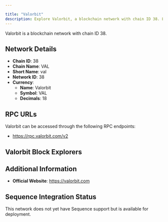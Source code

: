 ```yaml
---

title: "Valorbit"
description: Explore Valorbit, a blockchain network with chain ID 38. Learn about its native currency, Valorbit, and how to interact with the network.
---
```




Valorbit is a blockchain network with chain ID 38.

## Network Details

- **Chain ID**: 38
- **Chain Name**: VAL
- **Short Name**: val
- **Network ID**: 38
- **Currency**: 
  - **Name**: Valorbit
  - **Symbol**: VAL
  - **Decimals**: 18

## RPC URLs

Valorbit can be accessed through the following RPC endpoints:

- https://rpc.valorbit.com/v2

## Valorbit Block Explorers



## Additional Information

- **Official Website**: https://valorbit.com

## Sequence Integration Status

This network does not yet have Sequence support but is available for deployment.
